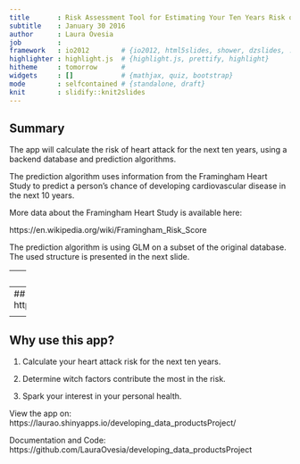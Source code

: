 ```yaml
---
title       : Risk Assessment Tool for Estimating Your Ten Years Risk of Having a Heart Attack
subtitle    : January 30 2016
author      : Laura Ovesia
job         : 
framework   : io2012        # {io2012, html5slides, shower, dzslides, ...}
highlighter : highlight.js  # {highlight.js, prettify, highlight}
hitheme     : tomorrow      # 
widgets     : []            # {mathjax, quiz, bootstrap}
mode        : selfcontained # {standalone, draft}
knit        : slidify::knit2slides
---
```



## Summary
The app will calculate the risk of heart attack for the next ten years, using a backend database and prediction algorithms. 

The prediction algorithm uses information from the Framingham Heart Study to predict a person's chance of developing cardiovascular disease in the next 10 years.

More data about the Framingham Heart Study is available here:

https://en.wikipedia.org/wiki/Framingham_Risk_Score

The prediction algorithm is using GLM on a subset of the original database.
The used structure is presented in the next slide.



---
## Prediction Database Structure

```r
framingham <- read.csv("framingham.csv")
newFramingham<- data.frame(age=framingham$age,male=framingham$male,
                    totChol=framingham$totChol,currentSmoker=framingham$currentSmoker,
                    diabetes=framingham$diabetes,sysBP=framingham$sysBP,
                    BPMeds=framingham$BPMeds,TenYearCHD=framingham$TenYearCHD)
str(newFramingham)
```

---
## Application 
https://laurao.shinyapps.io/developing_data_productsProject/

<div style='text-align: center;'>
    <img height='460' src='Image1.png' />
</div>

---
## Why use this app?

1. Calculate your heart attack risk for the next ten years.

2. Determine witch factors contribute the most in the risk.

3. Spark your interest in your personal health.

View the app on: https://laurao.shinyapps.io/developing_data_productsProject/

Documentation and Code: https://github.com/LauraOvesia/developing_data_productsProject


